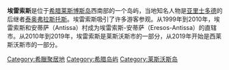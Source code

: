 '''埃雷索斯'''是位于[[希腊|希腊]][[莱斯博斯岛|莱斯博斯岛]]西南部的一个岛屿，当地知名人物是[[亚里士多德|亚里士多德]]的后继者[[泰奥弗拉斯托斯|泰奥弗拉斯托斯]]。埃雷索斯吸引了许多游客参观。从1999年到2010年，埃雷索斯和安蒂萨（Antissa）村成为埃雷索斯-安蒂萨（Eresos-Antissa）的直辖市。从2010年到2019年，埃雷索斯是莱斯沃斯市的一部分，从2019年开始是西莱斯沃斯市的一部分。

[[Category:希臘聚居地|Category:希臘聚居地]]
[[Category:希腊岛屿|Category:希腊岛屿]]
[[Category:莱斯沃斯岛|Category:莱斯沃斯岛]]